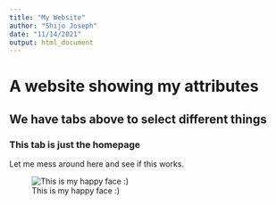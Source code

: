```yaml
---
title: "My Website"
author: "Shijo Joseph"
date: "11/14/2021"
output: html_document
---
```


# A website showing my attributes
## We have tabs above to select different things
### This tab is just the homepage

Let me mess around here and see if this works.

![This is my happy face :)](shijo_small.jpg)
